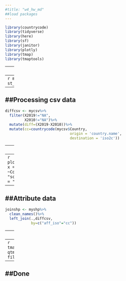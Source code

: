 ```yaml
---
#title: "w4_hw_md"
##load packages
---
```

```r
library(countrycode)
library(tidyverse)
library(here)
library(sf)
library(janitor)
library(plotly)
library(tmap)
library(tmaptools)
```
---
##Input document
---
```r
mycsv <- read.csv("Gender Inequality Index (GII).csv")
myshp <- st_read(here("World_Countries_(Generalized)","World_Countries__Generalized_.shp"))
```
---
##Processing csv data
---
```r
diffcsv <- mycsv%>%
  filter(X2019!="NA",
         X2010!="NA")%>%
  mutate(diff=(X2019-X2010))%>%
  mutate(cc=countrycode(mycsv$Country, 
                              origin = 'country.name', 
                              destination = 'iso2c'))
```
---
##Dot plot
---
```r
plot_ly(diffcsv, 
        x = ~diff, 
        y = ~Country, 
        type = "scatter", 
        mode = "markers")
```
---
##Attribute data
---
```r
joinshp <- myshp%>%
  clean_names()%>%
  left_join(.,diffcsv,
            by=c("aff_iso"="cc"))
```
---
##Mapping
---
```r
tmap_mode("plot")
qtm(joinshp,
    fill="diff")
```
---
##Done
---